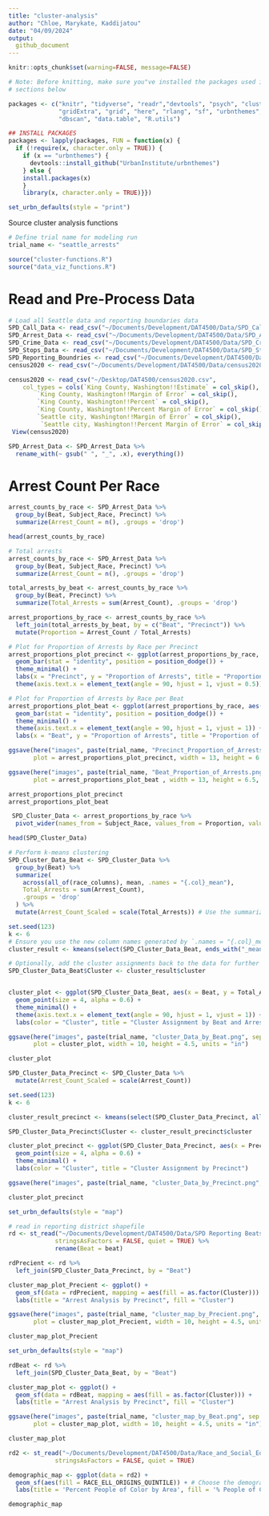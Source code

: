 ```yaml
---
title: "cluster-analysis"
author: "Chloe, Marykate, Kaddijatou"
date: "04/09/2024"
output: 
  github_document
---
```


```r
knitr::opts_chunk$set(warning=FALSE, message=FALSE)

# Note: Before knitting, make sure you"ve installed the packages used in the
# sections below

packages <- c("knitr", "tidyverse", "readr","devtools", "psych", "cluster", "factoextra",
              "gridExtra", "grid", "here", "rlang", "sf", "urbnthemes", "mclust",
              "dbscan", "data.table", "R.utils")

## INSTALL PACKAGES
packages <- lapply(packages, FUN = function(x) {
  if (!require(x, character.only = TRUE)) {
    if (x == "urbnthemes") {
      devtools::install_github("UrbanInstitute/urbnthemes")
    } else {
    install.packages(x)
    }
    library(x, character.only = TRUE)}})

set_urbn_defaults(style = "print")

```

Source cluster analysis functions 
```r
# Define trial name for modeling run
trial_name <- "seattle_arrests"

source("cluster-functions.R")
source("data_viz_functions.R")
```

# Read and Pre-Process Data

```r
# Load all Seattle data and reporting boundaries data
SPD_Call_Data <- read_csv("~/Documents/Development/DAT4500/Data/SPD_Call_Data_2023.csv")
SPD_Arrest_Data <- read_csv("~/Documents/Development/DAT4500/Data/SPD_Arrest_Data_2023.csv")
SPD_Crime_Data <- read_csv("~/Documents/Development/DAT4500/Data/SPD_Crime_Data__2023.csv")
SPD_Stops_Data <- read_csv("~/Documents/Development/DAT4500/Data/SPD_Stops_Data_2023.csv")
SPD_Reporting_Boundries <- read_csv("~/Documents/Development/DAT4500/Data/SPD_Reporting_Boundries_2023.csv")
census2020 <- read_csv("~/Documents/Development/DAT4500/Data/census2020.csv")
```


```r
census2020 <- read_csv("~/Desktop/DAT4500/census2020.csv", 
    col_types = cols(`King County, Washington!!Estimate` = col_skip(), 
        `King County, Washington!!Margin of Error` = col_skip(), 
        `King County, Washington!!Percent` = col_skip(), 
        `King County, Washington!!Percent Margin of Error` = col_skip(), 
        `Seattle city, Washington!!Margin of Error` = col_skip(), 
         `Seattle city, Washington!!Percent Margin of Error` = col_skip()))
 View(census2020)           
```


```r
SPD_Arrest_Data <- SPD_Arrest_Data %>%
  rename_with(~ gsub(" ", "_", .x), everything())
```


# Arrest Count Per Race

```r
arrest_counts_by_race <- SPD_Arrest_Data %>%
  group_by(Beat, Subject_Race, Precinct) %>%
  summarize(Arrest_Count = n(), .groups = 'drop')

head(arrest_counts_by_race)
```


```r
# Total arrests 
arrest_counts_by_race <- SPD_Arrest_Data %>%
  group_by(Beat, Subject_Race, Precinct) %>%
  summarize(Arrest_Count = n(), .groups = 'drop')

total_arrests_by_beat <- arrest_counts_by_race %>%
  group_by(Beat, Precinct) %>%
  summarize(Total_Arrests = sum(Arrest_Count), .groups = 'drop')

arrest_proportions_by_race <- arrest_counts_by_race %>%
  left_join(total_arrests_by_beat, by = c("Beat", "Precinct")) %>%
  mutate(Proportion = Arrest_Count / Total_Arrests)

# Plot for Proportion of Arrests by Race per Precinct
arrest_proportions_plot_precinct <- ggplot(arrest_proportions_by_race, aes(x = Precinct, y = Proportion, fill = Subject_Race)) +
  geom_bar(stat = "identity", position = position_dodge()) +
  theme_minimal() +
  labs(x = "Precinct", y = "Proportion of Arrests", title = "Proportion of Arrests by Race per Precinct") +
  theme(axis.text.x = element_text(angle = 90, hjust = 1, vjust = 0.5))

# Plot for Proportion of Arrests by Race per Beat
arrest_proportions_plot_beat <- ggplot(arrest_proportions_by_race, aes(x = Beat, y = Proportion, fill = Subject_Race)) +
  geom_bar(stat = "identity", position = position_dodge()) +
  theme_minimal() +
  theme(axis.text.x = element_text(angle = 90, hjust = 1, vjust = 1)) +
  labs(x = "Beat", y = "Proportion of Arrests", title = "Proportion of Arrests by Race per Beat") 

ggsave(here("images", paste(trial_name, "Precinct_Proportion_of_Arrests.png", sep = "_")),
       plot = arrest_proportions_plot_precinct, width = 13, height = 6.5, units = "in")

ggsave(here("images", paste(trial_name, "Beat_Proportion_of_Arrests.png", sep = "_")),
       plot = arrest_proportions_plot_beat , width = 13, height = 6.5, units = "in")

arrest_proportions_plot_precinct
arrest_proportions_plot_beat
```


```r
 SPD_Cluster_Data <- arrest_proportions_by_race %>%
  pivot_wider(names_from = Subject_Race, values_from = Proportion, values_fill = list(Proportion = 0))

head(SPD_Cluster_Data)
```


```r
# Perform k-means clustering 
SPD_Cluster_Data_Beat <- SPD_Cluster_Data %>%
  group_by(Beat) %>%
  summarize(
    across(all_of(race_columns), mean, .names = "{.col}_mean"),
    Total_Arrests = sum(Arrest_Count),
    .groups = 'drop'
  ) %>%
  mutate(Arrest_Count_Scaled = scale(Total_Arrests)) # Use the summarized Arrest_Count for scaling

set.seed(123)
k <- 6
# Ensure you use the new column names generated by `.names = "{.col}_mean"`
cluster_result <- kmeans(select(SPD_Cluster_Data_Beat, ends_with("_mean"), Arrest_Count_Scaled), centers = k)

# Optionally, add the cluster assignments back to the data for further analysis or visualization
SPD_Cluster_Data_Beat$Cluster <- cluster_result$cluster


cluster_plot <- ggplot(SPD_Cluster_Data_Beat, aes(x = Beat, y = Total_Arrests, color = factor(Cluster))) +
  geom_point(size = 4, alpha = 0.6) +
  theme_minimal() +
  theme(axis.text.x = element_text(angle = 90, hjust = 1, vjust = 1)) +
  labs(color = "Cluster", title = "Cluster Assignment by Beat and Arrest Count")

ggsave(here("images", paste(trial_name, "cluster_Data_by_Beat.png", sep = "_")),
       plot = cluster_plot, width = 10, height = 4.5, units = "in")

cluster_plot 
```


```r
SPD_Cluster_Data_Precinct <- SPD_Cluster_Data %>%
  mutate(Arrest_Count_Scaled = scale(Arrest_Count))

set.seed(123)
k <- 6

cluster_result_precinct <- kmeans(select(SPD_Cluster_Data_Precinct, all_of(race_columns), Arrest_Count_Scaled), centers = k)

SPD_Cluster_Data_Precinct$Cluster <- cluster_result_precinct$cluster

cluster_plot_precinct <- ggplot(SPD_Cluster_Data_Precinct, aes(x = Precinct, y = Arrest_Count_Scaled, color = factor(Cluster))) +
  geom_point(size = 4, alpha = 0.6) +
  theme_minimal() +
  labs(color = "Cluster", title = "Cluster Assignment by Precinct")

ggsave(here("images", paste(trial_name, "cluster_Data_by_Precinct.png", sep = "_")), plot = cluster_plot_precinct, width = 10, height = 4.5, units = "in")

cluster_plot_precinct

```


```r
set_urbn_defaults(style = "map")

# read in reporting district shapefile 
rd <- st_read("~/Documents/Development/DAT4500/Data/SPD Reporting Beats.geojson",
             stringsAsFactors = FALSE, quiet = TRUE) %>%
             rename(Beat = beat)

rdPrecient <- rd %>%
  left_join(SPD_Cluster_Data_Precinct, by = "Beat")

cluster_map_plot_Precient <- ggplot() +
  geom_sf(data = rdPrecient, mapping = aes(fill = as.factor(Cluster))) +
  labs(title = "Arrest Analysis by Precinct", fill = "Cluster") 

ggsave(here("images", paste(trial_name, "cluster_map_by_Precient.png", sep = "_")),
       plot = cluster_map_plot_Precient, width = 10, height = 4.5, units = "in")

cluster_map_plot_Precient 
```


```r
set_urbn_defaults(style = "map")

rdBeat <- rd %>%
  left_join(SPD_Cluster_Data_Beat, by = "Beat")

cluster_map_plot <- ggplot() +
  geom_sf(data = rdBeat, mapping = aes(fill = as.factor(Cluster))) +
  labs(title = "Arrest Analysis by Precinct", fill = "Cluster") 

ggsave(here("images", paste(trial_name, "cluster_map_by_Beat.png", sep = "_")),
       plot = cluster_map_plot, width = 10, height = 4.5, units = "in")

cluster_map_plot  
```


```r
rd2 <- st_read("~/Documents/Development/DAT4500/Data/Race_and_Social_Equity_Composite_Index_Current_5634088353558588547.geojson",
             stringsAsFactors = FALSE, quiet = TRUE) 

demographic_map <- ggplot(data = rd2) +
  geom_sf(aes(fill = RACE_ELL_ORIGINS_QUINTILE)) + # Choose the demographic variable you want to plot
  labs(title = 'Percent People of Color by Area', fill = '% People of Color') 

demographic_map
```

